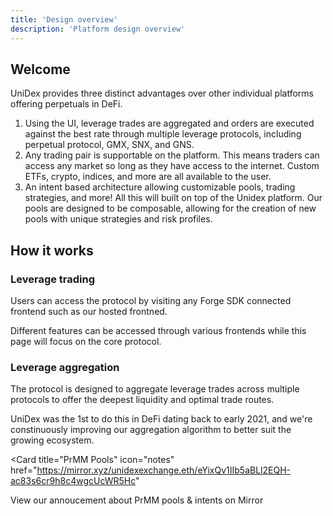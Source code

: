 ```yaml
---
title: 'Design overview'
description: 'Platform design overview'
---
```


## Welcome

UniDex provides three distinct advantages over other individual platforms offering perpetuals in DeFi.

1. Using the UI, leverage trades are aggregated and orders are executed against the best rate through multiple leverage protocols, including perpetual protocol, GMX, SNX, and GNS.
2. Any trading pair is supportable on the platform. This means traders can access any market so long as they have access to the internet. Custom ETFs, crypto, indices, and more are all available to the user.
3. An intent based architecture allowing customizable pools, trading strategies, and more! All this will built on top of the Unidex platform. Our pools are designed to be composable, allowing for the creation of new pools with unique strategies and risk profiles. 


## How it works


### Leverage trading
Users can access the protocol by visiting any Forge SDK connected frontend such as our hosted frontned.

Different features can be accessed through various frontends while this page will focus on the core protocol.
### Leverage aggregation
The protocol is designed to aggregate leverage trades across multiple protocols to offer the deepest liquidity and optimal trade routes.

UniDex was the 1st to do this in DeFi dating back to early 2021, and we're constinuously improving our aggregation algorithm to better suit the growing ecosystem.


<Card
  title="PrMM Pools"
  icon="notes"
  href="https://mirror.xyz/unidexexchange.eth/eYixQv1IIb5aBLl2EQH-ac83s6cr9h8c4wgcUcWR5Hc"
>
  View our annoucement about PrMM pools & intents on Mirror
</Card>


